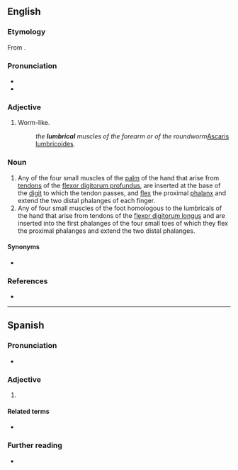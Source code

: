 ==English==

===Etymology===
From {{etyl|la|en}} {{m|la|lumbricus||intestinal worm, earth worm}}.

===Pronunciation===

* {{IPA|en|/ˈlʌm.brɪk.əl/}}
* {{hyphenation|en|lum|bric|al}}

===Adjective===
{{en-adj|-}}

# Worm-like.
#: ''the '''lumbrical''' muscles of the forearm or of the roundworm ''[[Ascaris lumbricoides]]''.''

===Noun===
{{en-noun}}

# Any of the four small muscles of the [[palm]] of the hand that arise from [[tendons]] of the [[flexor digitorum profundus]], are inserted at the base of the [[digit]] to which the tendon passes, and [[flex]] the proximal [[phalanx]] and extend the two distal phalanges of each finger.
# Any of four small muscles of the foot homologous to the lumbricals of the hand that arise from tendons of the [[flexor digitorum longus]] and are inserted into the first phalanges of the four small toes of which they flex the proximal phalanges and extend the two distal phalanges.
{{attn|en|possibly shorten/condense defs}}
====Synonyms====
* {{link|en|lumbricalis|||pos=|tr=}}

===References===

* {{R:Merriam-Webster Online}}

----

==Spanish==

===Pronunciation===

* {{es-IPA}}

===Adjective===
{{es-adj|pl=lumbricales}}

# {{l|en|lumbrical}}

====Related terms====

* {{l|es|lombriz}}

===Further reading===

* {{R:DRAE 2001}}